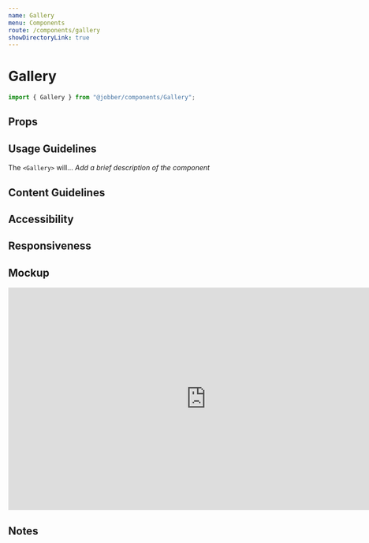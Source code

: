 ```yaml
---
name: Gallery
menu: Components
route: /components/gallery
showDirectoryLink: true
---
```



# Gallery

```ts
import { Gallery } from "@jobber/components/Gallery";
```

<Playground>
  <Gallery
    files={[
      {
        name: "Kitty with Money",
        type: "image/jpeg",
        src: "https://i.imgur.com/AD3MbBi.jpeg",
      },
      {
        name: "Kitty with Money2",
        type: "image/jpeg",
        src: "https://i.imgur.com/AD3MbBi.jpeg",
      },
      {
        name: "Kitty with Money3",
        type: "image/jpeg",
        src: "https://i.imgur.com/AD3MbBi.jpeg",
      },
      {
        name: "Kitty with Money4",
        type: "image/jpeg",
        src: "https://i.imgur.com/AD3MbBi.jpeg",
      },
      {
        name: "Kitty with Money5",
        type: "image/jpeg",
        src: "https://i.imgur.com/AD3MbBi.jpeg",
      },
      {
        name: "Kitty with Money6",
        type: "image/jpeg",
        src: "https://i.imgur.com/AD3MbBi.jpeg",
      },
      {
        name: "Kitty with Money7",
        type: "image/jpeg",
        src: "https://i.imgur.com/AD3MbBi.jpeg",
      },
      {
        name: "Kitty with Money10",
        type: "image/jpeg",
        src: "https://i.imgur.com/AD3MbBi.jpeg",
      },
      {
        name: "What is Jobber?1",
        type: "video/mp4",
        src: "https://youtu.be/4f4VzmXmGmQ",
      },
      {
        name: "Kitty with Money8",
        type: "image/jpeg",
        src: "https://i.imgur.com/AD3MbBi.jpeg",
      },
      {
        name: "Kitty with Money9",
        type: "image/jpeg",
        src: "https://i.imgur.com/AD3MbBi.jpeg",
      },
      {
        name: "What is Jobber?",
        type: "video/mp4",
        src: "https://youtu.be/4f4VzmXmGmQ",
      },
    ]}
  />
</Playground>

<!--
  INTERFACE: This is for the proposal stage of the component

  Provide an example of what the component looks like in code. How would you use
  it from another React component? This should consist primarily of code blocks.
  This section can be deleted once the component is built, when the Playground
  will demonstrate this at a higher fidelity.
-->

## Props

<Props of={Gallery} />

<!--
  It is not necessary to provide an example of each prop. Use usage examples to
  highlight key features of a component or particular considerations.

  See `Button.mdx` for a good example of this.
-->

## Usage Guidelines

The `<Gallery>` will... _Add a brief description of the component_

<!--
  What is the design purpose of this component? How do its responsibilities
  relate to other components? What should this component not be used for? What
  are some related components in Atlantis? Try to describe this component not
  in terms of what it looks like or what elements make it up, but what function
  it performs or how it enables a user to perform tasks (e.g. “Buttons allow users
  to initiate, complete, and reverse actions.” vs “Buttons are rectangular elements
  that have a green background and white text”).
-->

## Content Guidelines

<!--
  What type of content does this component present (documents, text, images, other components)?
  What is the recommended, or expected, amount of content? What is the components’ behaviour when
  the provided content diverges from what is expected (image aspect ratio, amount of text, video
  vs audio, filesize)? Are there any important references to the [Product Vocabulary](https://atlantis.getjobber.com/guides/product-vocabulary)
  that should be made regarding this component? What happens when content is unavailable or unreliable
  (poor connection, empty states, flaky GPS data?)
-->

## Accessibility

<!--
  Describe the accessibility concerns for the component. How does it handle touch vs cursor vs
  keyboard events? Should it capture input? What should a screen reader see when it's focuse?
-->

## Responsiveness

<!--
  How should the component behave on an iPhone 8? An iPad? A 1920x1080 monitor? How does the
  component appear when the component itself is less than 375px wide? Less than 640px wide?
  Less than 1200px wide? Greater than 1200px? Does it change when the device DPI is higher
  or lower?
-->

## Mockup

<iframe
  style="border: 1px solid rgba(0, 0, 0, 0.1);"
  width="800"
  height="450"
  src="https://www.figma.com/embed?embed_host=share&url=https%3A%2F%2Fwww.figma.com%2Ffile%2F3BXCXXD9glMtj8RAHjXiQC%2FDesign-System-Contribution-TEMPLATE%3Fnode-id%3D332%253A5526"
  allowfullscreen
></iframe>

<!--
  Insert a Figma mockup from the [Design System Contribution template](https://www.figma.com/file/3BXCXXD9glMtj8RAHjXiQC/Design-System-Contribution-TEMPLATE?node-id=26%3A2)
  that conveys the visual design of the component, with variants and state accounted for.
  Consider progressive enhancement; might this rely on newer browser features that aren’t
  widely supported yet?
-->

## Notes

<!--
  What decisions worth remembering have gone into this component? Did we consider any potentially valuable
  functionality that we’re not implementing right now for scope purposes? Are there any design decisions
  that might need explaining beyond the usage guidelines? This will help consumers understand this component
  more fully.
-->
